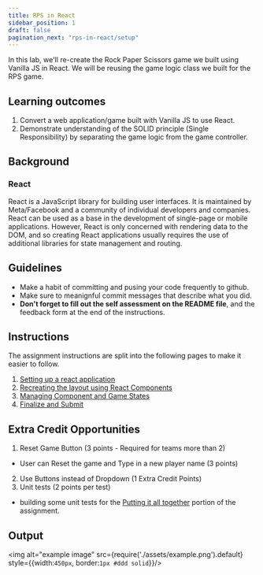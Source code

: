 ```yaml
---
title: RPS in React
sidebar_position: 1
draft: false
pagination_next: "rps-in-react/setup"
---
```

In this lab, we'll re-create the Rock Paper Scissors game we built using Vanilla JS in React. We will be reusing the game logic class we built for the RPS game.

## Learning outcomes
1. Convert a web application/game built with Vanilla JS to use React.
2. Demonstrate understanding of the SOLID principle (Single Responsibility) by separating the game logic from the game controller.

## Background
### React
React is a JavaScript library for building user interfaces. It is maintained by Meta/Facebook and a community of individual developers and companies. React can be used as a base in the development of single-page or mobile applications. However, React is only concerned with rendering data to the DOM, and so creating React applications usually requires the use of additional libraries for state management and routing.

## Guidelines
* Make a habit of committing and pusing your code frequently to github.
* Make sure to meanignful commit messages that describe what you did.
* **Don't forget to fill out the self assessment on the README file**, and the feedback form at the end of the instructions.

## Instructions
The assignment instructions are split into the following pages to make it easier to follow.
1. [Setting up a react application](setup)
2. [Recreating the layout using React Components](layout)
3. [Managing Component and Game States](logic)
4. [Finalize and Submit](finalize)

## Extra Credit Opportunities
1. Reset Game Button (3 points - Required for teams more than 2)
  - User can Reset the game and Type in a new player name (3 points)
2. Use Buttons instead of Dropdown (1 Extra Credit Points)
3. Unit tests (2 points per test)
  - building some unit tests for the [Putting it all together](controller) portion of the assignment.

## Output
<img alt="example image" src={require('./assets/example.png').default} style={{width:`450px`, border:`1px #ddd solid`}}/>